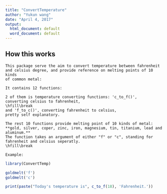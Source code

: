 ```yaml
---
title: "ConvertTemperature"
author: "Yukun wang"
date: "April 4, 2017"
output:
  html_document: default
  word_document: default
---
```


## How this works


    This package serve the aim to convert temperature between fahrenheit
    and celsius degree, and provide reference on melting points of 10 kinds 
    of common metal: 

    It contains 12 functions:

    2 of them is temperature converting functions: 'c_to_f()', 
    converting celsius to fahrenheit,
    \hfill\break
    and 'f_to_c()', converting fahrenheit to celsius, 
    pretty self explanatory.

    The rest 10 functions provide melting point of 10 kinds of metal: 
    **gold, silver, coper, zinc, iron, magnesium, tin, titanium, lead and aluminum.** 
    The function takes an argument of either "f" or "c", standing for fahrenheit and celsius seperatly.
    \hfill\break
    
    Example: 

```r
library(ConvertTemp)

goldmelt('f')
goldmelt('c')

print(paste("Today's temperature is", c_to_f(18), 'Fahrenheit.'))
```

